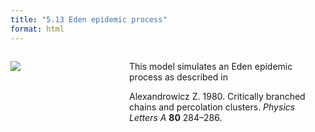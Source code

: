 ```yaml
---
title: "5.13 Eden epidemic process"
format: html
---
```


:::: {.columns}
::: {.column width=35%}
[![](5.13-edenEpidemic.png)](5.13-eden-epidemic.nlogox)
:::

::: {.column width=65%}
This model simulates an Eden epidemic process as described in

Alexandrowicz Z. 1980. Critically branched chains and percolation clusters. _Physics Letters A_ **80** 284–286.
:::
::::